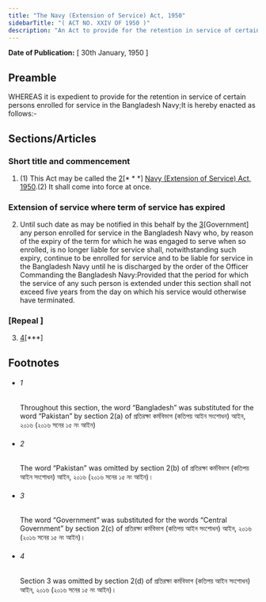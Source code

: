 ```yaml
---
title: "The Navy (Extension of Service) Act, 1950"
sidebarTitle: "( ACT NO. XXIV OF 1950 )"
description: "An Act to provide for the retention in service of certain persons enrolled for service in the Bangladesh Navy.1♣"
---
```


**Date of Publication:** [ 30th January, 1950 ]

## Preamble

WHEREAS it is expedient to provide for the retention in service of certain persons enrolled for service in the Bangladesh Navy;It is hereby enacted as follows:-

## Sections/Articles

### Short title and commencement

1. (1) This Act may be called the [2](1)[\* \* \*] [Navy (Extension of Service) Act, 1950](/act-235.html "Navy (Extension of Service) Act, 1950").(2) It shall come into force at once.

### Extension of service where term of service has expired

2. Until such date as may be notified in this behalf by the [3](1)[Government] any person enrolled for service in the Bangladesh Navy who, by reason of the expiry of the term for which he was engaged to serve when so enrolled, is no longer liable for service shall, notwithstanding such expiry, continue to be enrolled for service and to be liable for service in the Bangladesh Navy until he is discharged by the order of the Officer Commanding the Bangladesh Navy:Provided that the period for which the service of any such person is extended under this section shall not exceed five years from the day on which his service would otherwise have terminated.

### [Repeal ]

3. [4](1)[\*\*\*]

## Footnotes

- ###### 1

  Throughout this section, the word “Bangladesh” was substituted for the word “Pakistan” by section 2(a) of প্রতিরক্ষা কর্মবিভাগ (কতিপয় আইন সংশোধন) আইন, ২০১৬ (২০১৬ সনের ১৫ নং আইন)

- ###### 2

  The word “Pakistan” was omitted by section 2(b) of প্রতিরক্ষা কর্মবিভাগ (কতিপয় আইন সংশোধন) আইন, ২০১৬ (২০১৬ সনের ১৫ নং আইন)।

- ###### 3

  The word “Government” was substituted for the words “Central Government” by section 2(c) of প্রতিরক্ষা কর্মবিভাগ (কতিপয় আইন সংশোধন) আইন, ২০১৬ (২০১৬ সনের ১৫ নং আইন)।

- ###### 4

  Section 3 was omitted by section 2(d) of প্রতিরক্ষা কর্মবিভাগ (কতিপয় আইন সংশোধন) আইন, ২০১৬ (২০১৬ সনের ১৫ নং আইন)।
